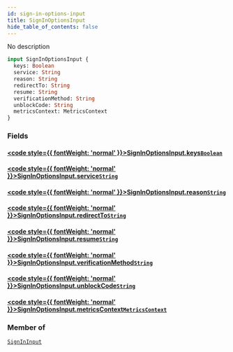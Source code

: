 ```yaml
---
id: sign-in-options-input
title: SignInOptionsInput
hide_table_of_contents: false
---
```








No description

```graphql
input SignInOptionsInput {
  keys: Boolean
  service: String
  reason: String
  redirectTo: String
  resume: String
  verificationMethod: String
  unblockCode: String
  metricsContext: MetricsContext
}
```


### Fields

#### [<code style={{ fontWeight: 'normal' }}>SignInOptionsInput.<b>keys</b></code>](#)<Bullet />[`Boolean`](/gql-api/scalars/boolean) <Badge class="secondary" text="scalar"/>
> 
> 

#### [<code style={{ fontWeight: 'normal' }}>SignInOptionsInput.<b>service</b></code>](#)<Bullet />[`String`](/gql-api/scalars/string) <Badge class="secondary" text="scalar"/>
> 
> 

#### [<code style={{ fontWeight: 'normal' }}>SignInOptionsInput.<b>reason</b></code>](#)<Bullet />[`String`](/gql-api/scalars/string) <Badge class="secondary" text="scalar"/>
> 
> 

#### [<code style={{ fontWeight: 'normal' }}>SignInOptionsInput.<b>redirectTo</b></code>](#)<Bullet />[`String`](/gql-api/scalars/string) <Badge class="secondary" text="scalar"/>
> 
> 

#### [<code style={{ fontWeight: 'normal' }}>SignInOptionsInput.<b>resume</b></code>](#)<Bullet />[`String`](/gql-api/scalars/string) <Badge class="secondary" text="scalar"/>
> 
> 

#### [<code style={{ fontWeight: 'normal' }}>SignInOptionsInput.<b>verificationMethod</b></code>](#)<Bullet />[`String`](/gql-api/scalars/string) <Badge class="secondary" text="scalar"/>
> 
> 

#### [<code style={{ fontWeight: 'normal' }}>SignInOptionsInput.<b>unblockCode</b></code>](#)<Bullet />[`String`](/gql-api/scalars/string) <Badge class="secondary" text="scalar"/>
> 
> 

#### [<code style={{ fontWeight: 'normal' }}>SignInOptionsInput.<b>metricsContext</b></code>](#)<Bullet />[`MetricsContext`](/gql-api/inputs/metrics-context) <Badge class="secondary" text="input"/>
> 
> 



### Member of

[`SignInInput`](/gql-api/inputs/sign-in-input)  <Badge className="secondary" text="input"/>



